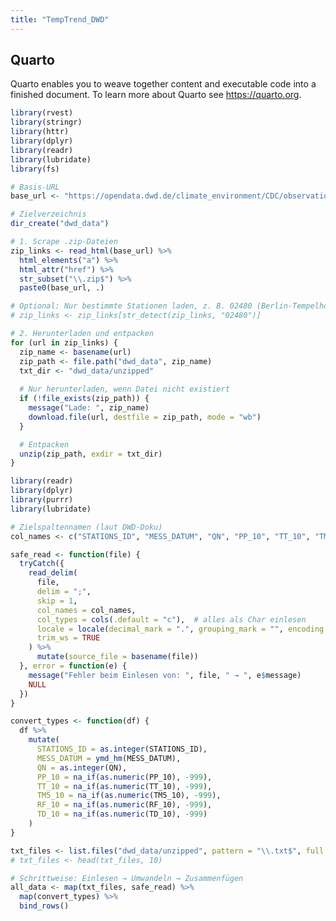 ```yaml
---
title: "TempTrend_DWD"
---
```


## Quarto

Quarto enables you to weave together content and executable code into a finished document. To learn more about Quarto see <https://quarto.org>.

```r
library(rvest)
library(stringr)
library(httr)
library(dplyr)
library(readr)
library(lubridate)
library(fs)
```



```r
# Basis-URL
base_url <- "https://opendata.dwd.de/climate_environment/CDC/observations_germany/climate/10_minutes/air_temperature/historical/"

# Zielverzeichnis
dir_create("dwd_data")

# 1. Scrape .zip-Dateien
zip_links <- read_html(base_url) %>%
  html_elements("a") %>%
  html_attr("href") %>%
  str_subset("\\.zip$") %>%
  paste0(base_url, .)

# Optional: Nur bestimmte Stationen laden, z. B. 02480 (Berlin-Tempelhof)
# zip_links <- zip_links[str_detect(zip_links, "02480")]

# 2. Herunterladen und entpacken
for (url in zip_links) {
  zip_name <- basename(url)
  zip_path <- file.path("dwd_data", zip_name)
  txt_dir <- "dwd_data/unzipped"
  
  # Nur herunterladen, wenn Datei nicht existiert
  if (!file_exists(zip_path)) {
    message("Lade: ", zip_name)
    download.file(url, destfile = zip_path, mode = "wb")
  }

  # Entpacken
  unzip(zip_path, exdir = txt_dir)
}
```


```r
library(readr)
library(dplyr)
library(purrr)
library(lubridate)

# Zielspaltennamen (laut DWD-Doku)
col_names <- c("STATIONS_ID", "MESS_DATUM", "QN", "PP_10", "TT_10", "TM5_10", "RF_10", "TD_10")

safe_read <- function(file) {
  tryCatch({
    read_delim(
      file,
      delim = ";",
      skip = 1,
      col_names = col_names,
      col_types = cols(.default = "c"),  # alles als Char einlesen
      locale = locale(decimal_mark = ".", grouping_mark = "", encoding = "UTF-8"),
      trim_ws = TRUE
    ) %>%
      mutate(source_file = basename(file))
  }, error = function(e) {
    message("Fehler beim Einlesen von: ", file, " → ", e$message)
    NULL
  })
}
```

```r
convert_types <- function(df) {
  df %>%
    mutate(
      STATIONS_ID = as.integer(STATIONS_ID),
      MESS_DATUM = ymd_hm(MESS_DATUM),
      QN = as.integer(QN),
      PP_10 = na_if(as.numeric(PP_10), -999),
      TT_10 = na_if(as.numeric(TT_10), -999),
      TM5_10 = na_if(as.numeric(TM5_10), -999),
      RF_10 = na_if(as.numeric(RF_10), -999),
      TD_10 = na_if(as.numeric(TD_10), -999)
    )
}
```


```r
txt_files <- list.files("dwd_data/unzipped", pattern = "\\.txt$", full.names = TRUE)
# txt_files <- head(txt_files, 10)

# Schrittweise: Einlesen → Umwandeln → Zusammenfügen
all_data <- map(txt_files, safe_read) %>%
  map(convert_types) %>%
  bind_rows()
```


